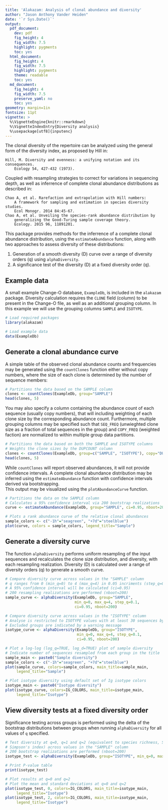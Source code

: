 ```yaml
---
title: 'Alakazam: Analysis of clonal abundance and diversity'
author: "Jason Anthony Vander Heiden"
date: '`r Sys.Date()`'
output:
  pdf_document:
    dev: pdf
    fig_height: 4
    fig_width: 7.5
    highlight: pygments
    toc: yes
  html_document:
    fig_height: 4
    fig_width: 7.5
    highlight: pygments
    theme: readable
    toc: yes
  md_document:
    fig_height: 4
    fig_width: 7.5
    preserve_yaml: no
    toc: yes
geometry: margin=1in
fontsize: 11pt
vignette: >
  %\VignetteEngine{knitr::rmarkdown}
  %\VignetteIndexEntry{Diversity analysis}
  %\usepackage[utf8]{inputenc}
---
```


The clonal diversity of the repertoire can be analyzed using the general form
of the diversity index, as proposed by Hill in:

    Hill, M. Diversity and evenness: a unifying notation and its consequences. 
        Ecology 54, 427-432 (1973).

Coupled with resampling strategies to correct for variations in sequencing 
depth, as well as inferrence of complete clonal abundance distributions as 
described in:

    Chao A, et al. Rarefaction and extrapolation with Hill numbers: 
        A framework for sampling and estimation in species diversity studies. 
        Ecol Monogr. 2014 84:45-67.
    Chao A, et al. Unveiling the species-rank abundance distribution by 
        generalizing the Good-Turing sample coverage theory. 
        Ecology. 2015 96, 11891201.

This package provides methods for the inferrence of a complete clonal 
abundance distribution, using the `estimateAbundance` function, along with 
two approaches to assess diversity of these distributions: 

1. Generation of a smooth diversity (D) curve over a range of diversity orders (q) 
using `alphaDiversity`.
2. A significance test of the diversity (D) at a fixed diversity order (q).


## Example data

A small example Change-O database, `ExampleDb`, is included in the `alakazam` package. 
Diversity calculation requires the `CLONE` field (column) to be present in the 
Change-O file, as well as an additional grouping column. In this example we 
will use the grouping columns `SAMPLE` and `ISOTYPE`.

```r
# Load required packages
library(alakazam)

# Load example data
data(ExampleDb)
```

## Generate a clonal abundance curve

A simple table of the observed clonal abundance counts and frequencies may be
generated using the `countClones` function either without copy numbers, where
the size of each clone is determined by the number of sequence members:

```r
# Partitions the data based on the SAMPLE column
clones <- countClones(ExampleDb, group="SAMPLE")
head(clones, 5)
```

You may also specify a column containing the abundance count of each sequence 
(usually copy numbers), that will including weighting of each clone size by the 
corresponding abundance count. Furthermore, multiple grouping columns may be
specified such that `SEQ_FREQ` (unwieghted clone size as a fraction
of total sequences in the group) and `COPY_FREQ` (weighted faction) are 
normalized to within multiple group data partitions.

```r
# Partitions the data based on both the SAMPLE and ISOTYPE columns
# Weights the clone sizes by the DUPCOUNT column
clones <- countClones(ExampleDb, group=c("SAMPLE", "ISOTYPE"), copy="DUPCOUNT")
head(clones, 5)
```

While `countClones` will report observed abundances, it will not provide confidence 
intervals. A complete clonal abundance distribution may be inferred using the 
`estimateAbundance` function with confidence intervals derived via bootstrapping.  
This output may be visualized using the `plotAbundanceCurve` function.

```r
# Partitions the data on the SAMPLE column
# Calculates a 95% confidence interval via 200 bootstrap realizations
curve <- estimateAbundance(ExampleDb, group="SAMPLE", ci=0.95, nboot=200)
```

```r
# Plots a rank abundance curve of the relative clonal abundances
sample_colors <- c("-1h"="seagreen", "+7d"="steelblue")
plot(curve, colors = sample_colors, legend_title="Sample")
```

## Generate a diversity curve

The function `alphaDiversity` performs uniform resampling of the input 
sequences and recalculates the clone size distribution, and diversity, with each 
resampling realization. Diversity (D) is calculated over a range of diversity 
orders (q) to generate a smooth curve.

```r
# Compare diversity curve across values in the "SAMPLE" column
# q ranges from 0 (min_q=0) to 4 (max_q=4) in 0.05 incriments (step_q=0.05)
# A 95% confidence interval will be calculated (ci=0.95)
# 200 resampling realizations are performed (nboot=200)
sample_curve <- alphaDiversity(ExampleDb, group="SAMPLE",
                               min_q=0, max_q=4, step_q=0.1,
                               ci=0.95, nboot=200)

# Compare diversity curve across values in the "ISOTYPE" column
# Analyse is restricted to ISOTYPE values with at least 30 sequences by min_n=30
# Excluded groups are indicated by a warning message
isotype_curve <- alphaDiversity(ExampleDb, group="ISOTYPE",
                                min_q=0, max_q=4, step_q=0.1,
                                ci=0.95, nboot=200)
```

```r
# Plot a log-log (log_q=TRUE, log_d=TRUE) plot of sample diversity
# Indicate number of sequences resampled from each group in the title
sample_main <- paste0("Sample diversity")
sample_colors <- c("-1h"="seagreen", "+7d"="steelblue")
plot(sample_curve, colors=sample_colors, main_title=sample_main, 
     legend_title="Sample")

# Plot isotype diversity using default set of Ig isotype colors
isotype_main <- paste0("Isotype diversity")
plot(isotype_curve, colors=IG_COLORS, main_title=isotype_main, 
     legend_title="Isotype")
```


## View diversity tests at a fixed diversity order

Significance testing across groups is performed using the delta of the bootstrap
distributions between groups when running `alphaDiversity` for all values of `q` 
specified.

```r
# Test diversity at q=0, q=1 and q=2 (equivalent to species richness, Shannon entropy, 
# Simpson's index) across values in the "SAMPLE" column
# 200 bootstrap realizations are performed (nboot=200)
isotype_test <- alphaDiversity(ExampleDb, group="ISOTYPE", min_q=0, max_q=2, step_q=1, nboot=200)

# Print P-value table
print(isotype_test)

# Plot results at q=0 and q=2
# Plot the mean and standard deviations at q=0 and q=2
plot(isotype_test, 0, colors=IG_COLORS, main_title=isotype_main, 
     legend_title="Isotype")
plot(isotype_test, 2, colors=IG_COLORS, main_title=isotype_main, 
     legend_title="Isotype")
```
